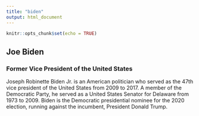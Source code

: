 ```yaml
---
title: "biden"
output: html_document
---
```


```r
knitr::opts_chunk$set(echo = TRUE)
```

## Joe Biden

### Former Vice President of the United States

Joseph Robinette Biden Jr. is an American politician who served as the 47th vice president of the United States from 2009 to 2017. A member of the Democratic Party, he served as a United States Senator for Delaware from 1973 to 2009. Biden is the Democratic presidential nominee for the 2020 election, running against the incumbent, President Donald Trump.